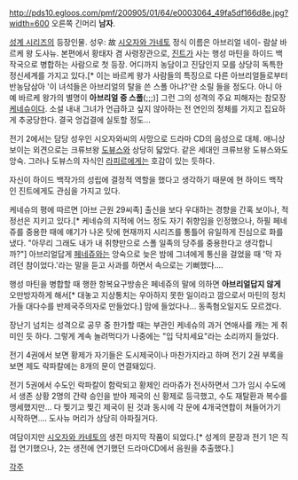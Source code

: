 http://pds10.egloos.com/pmf/200905/01/64/e0003064_49fa5df166d8e.jpg?width=600
오른쪽 긴머리 '''남자'''. 

[[성계 시리즈]]의 등장인물.
성우: 故 [[시오자와 가네토]]
정식 이름은 아브리얼 네이- 람살 바르케 왕 도사뉴.
본편에서 황태자 겸 사령장관으로, [[진트]]가 사는 행성 마틴을 하이드 백작국으로 병합하는 사람으로 첫 등장. 어디까지 농담이고 진담인지 모를 상당히 독특한 정신세계를 가지고 있다.[* 이는 바르케 왕가 사람들의 특징으로 다른 아브리얼들로부터 반농담삼아 '이 녀석들은 아브리얼의 탈을 쓴 스폴 아냐?'란 소릴 들을 정도다. 아니 아예 바르케 왕가의 별명이 '''아브리얼 중 스폴'''(;;;)]
그런 그의 성격의 주요 피해자는 참모장 [[케네슈]]이다. 소설 내내 그녀가 언급하고 싶지 않아하는 전 연인의 정체를 가지고 집요하게 추궁당한다. 결국 엉겁결에 실토할 정도...

전기 2에서는 담당 성우인 시오자와씨의 사망으로 드라마 CD의 음성으로 대체. 애니상 보이는 외견으로는 크류브왕 [[도뷰스]]와 상당히 닯았다. 같은 세대인 크류브왕 도뷰스와도 앙숙. 그러나 도뷰스의 자식인 [[라피르]]에게는 호감이 있는 듯하다.

자신이 하이드 백작가의 성립에 결정적 역할을 했다고 생각하기 때문에 현 하이드 백작인 진트에게도 관심을 가지고 있다. 

케네슈의 평에 따르면 [아브 근원 29씨족] 출신을 보다 우대하는 경향을 간혹 보이나, 적정선은 지키고 있다.[* 케네슈의 지적에 어느 정도 자기 취향임을 인정했으나, 하필 페네쥬를 중용한 때에 얘기가 나온 탓에 현재까지 시리즈를 통틀어 유일하게 진심으로 화를 냈다. "아무리 그래도 내가 내 취향만으로 스폴 일족의 당주를 중용한다고 생각합니까?"]
아브리얼답게 [[페네쥬]]와는 앙숙으로 늦은 밤에 그녀에게 통신을 걸었을 때 '막 자려던 참이었다.'라는 말을 듣고 사과를 하면서 속으로는 기뻐했다....

행성 마틴을 병합할 때 행한 항복요구방송은 페네쥬의 말에 의하면 '''아브리얼답지 않게''' 오만방자하게 해서[* 대놓고 지상통치는 우아하지 못한 일이라고 깜으로서 마틴의 정치가들 대다수를 반제국주의자로 만들었다.] 맘에 들었다나... 동족혐오일지도 모르겠다.

장난기 넘치는 성격으로 공무 중 한가할 때는 부관인 케네슈의 과거 연애사를 캐는 게 취미인 듯 하다. 그렇게 계속 놀려먹다가 나중에는 "입 닥치세요"라는 소리까지 들었다.

전기 4권에서 보면 황제가 자기들은 도시제국이나 마찬가지라고 하며 전기 2권 부록을 보면 제도 락파칼에는 8개의 문이 연결돼있다.

전기 5권에서 수도인 락파칼이 함락되고 황제인 라마쥬가 전사하면서 그가 임시 수도에서 생존 상황 2명의 간략 승인을 받아 제국의 신 황제로 등극했고, 수도 재탈환과 복수를 맹세했지만... 다 찢기고 찢긴 제국이 된 것과 동시에 각 문에 4개국연합이 쳐들어가기 시작하면.... 도사뉴 머리가 상당히 아파질거다.

여담이지만 [[시오자와 카네토]]의 생전 마지막 작품이 되었다.[* 성계의 문장과 전기 1은 직접 연기했으나, 2는 생전에 연기했던 드라마CD에서 음원을 추출했다.]

[[각주]]
